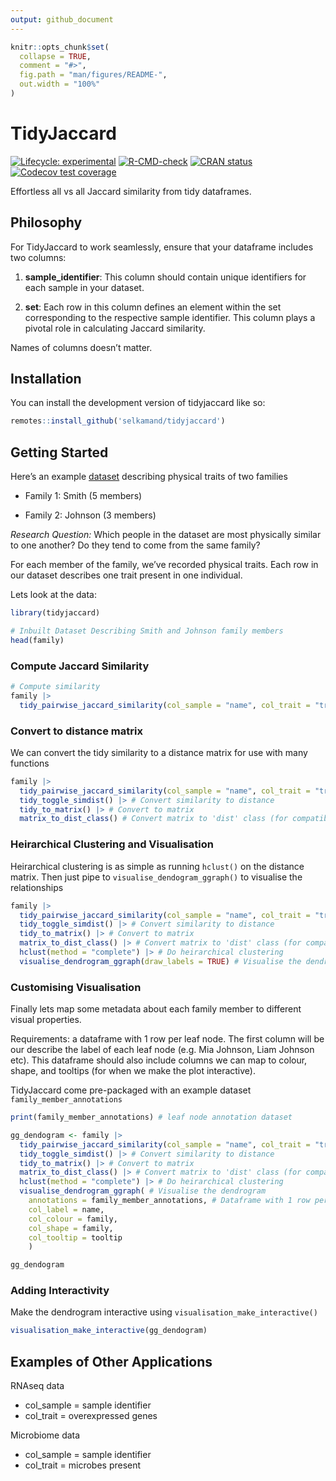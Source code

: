 ```yaml
---
output: github_document
---
```


<!-- README.md is generated from README.Rmd. Please edit that file -->

```r
knitr::opts_chunk$set(
  collapse = TRUE,
  comment = "#>",
  fig.path = "man/figures/README-",
  out.width = "100%"
)
```

# TidyJaccard

<!-- badges: start -->
[![Lifecycle: experimental](https://img.shields.io/badge/lifecycle-experimental-orange.svg)](https://lifecycle.r-lib.org/articles/stages.html#experimental)
[![R-CMD-check](https://github.com/selkamand/tidyjaccard/actions/workflows/R-CMD-check.yaml/badge.svg)](https://github.com/selkamand/tidyjaccard/actions/workflows/R-CMD-check.yaml)
[![CRAN status](https://www.r-pkg.org/badges/version/tidyjaccard)](https://CRAN.R-project.org/package=tidyjaccard)
[![Codecov test coverage](https://codecov.io/gh/selkamand/tidyjaccard/branch/master/graph/badge.svg)](https://app.codecov.io/gh/selkamand/tidyjaccard?branch=master)
<!-- badges: end -->

Effortless all vs all Jaccard similarity from tidy dataframes.

## Philosophy

For TidyJaccard to work seamlessly, ensure that your dataframe includes two columns:

1. **sample_identifier**: This column should contain unique identifiers for each sample in your dataset.

2. **set**: Each row in this column defines an element within the set corresponding to the respective sample identifier. This column plays a pivotal role in calculating Jaccard similarity.

Names of columns doesn't matter. 



## Installation

You can install the development version of tidyjaccard like so:

``` r
remotes::install_github('selkamand/tidyjaccard')
```


## Getting Started


Here's an example [dataset](https://github.com/selkamand/tidyjaccard/blob/master/inst/smith_and_johnson.csv) describing physical traits of two families

- Family 1: Smith (5 members)

- Family 2: Johnson (3 members)

*Research Question:* Which people in the dataset are most physically similar to one another? Do they tend to come from the same family?

For each member of the family, we've recorded physical traits. Each row in our dataset describes one trait present in one individual.

Lets look at the data:

```r
library(tidyjaccard)

# Inbuilt Dataset Describing Smith and Johnson family members
head(family)
```

### Compute Jaccard Similarity

```r
# Compute similarity
family |>
  tidy_pairwise_jaccard_similarity(col_sample = "name", col_trait = "trait") # Compute Jaccard Similarity
```


### Convert to distance matrix

We can convert the tidy similarity to a distance matrix for use with many functions

```r
family |>
  tidy_pairwise_jaccard_similarity(col_sample = "name", col_trait = "trait") |> # Compute Jaccard Similarity
  tidy_toggle_simdist() |> # Convert similarity to distance
  tidy_to_matrix() |> # Convert to matrix
  matrix_to_dist_class() # Convert matrix to 'dist' class (for compatibility with hclust)
```

### Heirarchical Clustering and Visualisation

Heirarchical clustering is as simple as running `hclust()` on the distance matrix. Then just pipe to `visualise_dendogram_ggraph()` to visualise the relationships

```r
family |>
  tidy_pairwise_jaccard_similarity(col_sample = "name", col_trait = "trait") |> # Compute Jaccard Similarity
  tidy_toggle_simdist() |> # Convert similarity to distance
  tidy_to_matrix() |> # Convert to matrix
  matrix_to_dist_class() |> # Convert matrix to 'dist' class (for compatibility with hclust)
  hclust(method = "complete") |> # Do heirarchical clustering
  visualise_dendrogram_ggraph(draw_labels = TRUE) # Visualise the dendrogram
```


###  Customising Visualisation


Finally lets map some metadata about each family member to different visual properties. 

Requirements: a dataframe with 1 row per leaf node. The first column will be our describe the label of each leaf node (e.g. Mia Johnson, Liam Johnson etc). This dataframe should also include columns we can map to colour, shape, and tooltips (for when we make the plot interactive).

TidyJaccard come pre-packaged with an example dataset `family_member_annotations`

```r
print(family_member_annotations) # leaf node annotation dataset
```


```r
gg_dendogram <- family |>
  tidy_pairwise_jaccard_similarity(col_sample = "name", col_trait = "trait") |> # Compute Jaccard Similarity
  tidy_toggle_simdist() |> # Convert similarity to distance
  tidy_to_matrix() |> # Convert to matrix
  matrix_to_dist_class() |> # Convert matrix to 'dist' class (for compatibility with hclust)
  hclust(method = "complete") |> # Do heirarchical clustering
  visualise_dendrogram_ggraph( # Visualise the dendrogram
    annotations = family_member_annotations, # Dataframe with 1 row per labelled node
    col_label = name, 
    col_colour = family, 
    col_shape = family,
    col_tooltip = tooltip
    ) 

gg_dendogram
```

### Adding Interactivity 

Make the dendrogram interactive using `visualisation_make_interactive()`

```r
visualisation_make_interactive(gg_dendogram)
```



## Examples of Other Applications

RNAseq data

- col_sample = sample identifier
- col_trait = overexpressed genes


Microbiome data

- col_sample = sample identifier
- col_trait = microbes present

